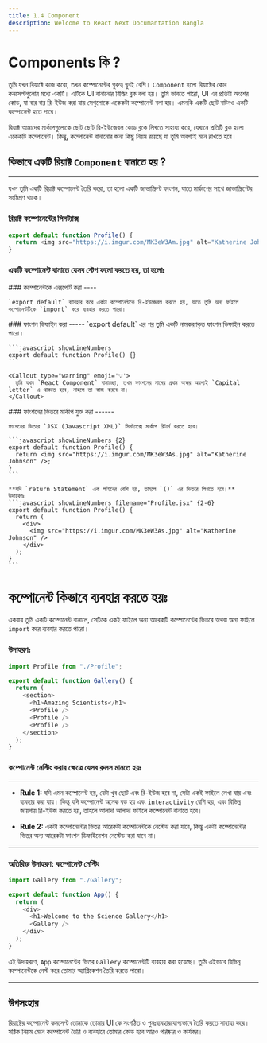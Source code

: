 ```yaml
---
title: 1.4 Component
description: Welcome to React Next Documantation Bangla
---
```



## <h1 className="bg-gradient-to-r from-blue-500 to-purple-500 inline-block text-transparent bg-clip-text text-3xl">Components কি ?</h1>

তুমি যখন রিয়াক্টে কাজ করো, তখন কম্পোনেন্টের গুরুত্ব খুবই বেশি। `Component` হলো রিয়াক্টের কোর কনসেপ্টগুলোর মধ্যে একটি। এটিকে UI বানানোর বিল্ডিং ব্লক বলা হয়। তুমি ভাবতে পারো, UI এর প্রতিটা অংশের কোড, যা বার বার রি-ইউজ করা যায় সেগুলোকে একেকটা কম্পোনেন্ট বলা হয়। এমনকি একটি ছোট বাটনও একটি কম্পোনেন্ট হতে পারে।

রিয়াক্ট আমাদের মার্কাপগুলোকে ছোট ছোট রি-ইউজেবল কোড ব্লকে লিখতে সাহায্য করে, যেখানে প্রতিটি ব্লক হলো একেকটি কম্পোনেন্ট। কিন্তু, কম্পোনেন্ট বানানোর জন্য কিছু নিয়ম রয়েছে যা তুমি অবশ্যই মনে রাখতে হবে।

## কিভাবে একটি রিয়াক্ট `Component` বানাতে হয় ?

---

যখন তুমি একটি রিয়াক্ট কম্পোনেন্ট তৈরি করো, তা হলো একটি জাভাস্ক্রিপ্ট ফাংশন, যাতে মার্কাপের সাথে জাভাস্ক্রিপ্টের সংমিশ্রণ থাকে।

### রিয়াক্ট কম্পোনেন্টের সিনট্যাক্স

```javascript showLineNumbers filename="profile.jsx"
export default function Profile() {
  return <img src="https://i.imgur.com/MK3eW3Am.jpg" alt="Katherine Johnson" />;
}
```

### একটি কম্পোনেন্ট বানাতে যেসব স্টেপ ফলো করতে হয়, তা হলোঃ

<Steps>
  <Step>
    ### কম্পোনেন্টকে এক্সপোর্ট করা
    ----

    `export default` ব্যাবহার করে একটা কম্পোনেন্টকে রি-ইউজেবল করতে হয়, যাতে তুমি অন্য ফাইলে কম্পোনেন্টটিকে `import` করে ব্যবহার করতে পারো।

  </Step>
  <Step>
    ### ফাংশন ডিফাইন করা
    -----
    `export default` এর পর তুমি একটি নামকরণকৃত ফাংশন ডিফাইন করতে পারো।

    ```javascript showLineNumbers
    export default function Profile() {}
    ```

    <Callout type="warning" emoji='💡'>
      তুমি যখন `React Component` বানাচ্ছো, তখন ফাংশনের নামের প্রথম অক্ষর অবশ্যই `Capital letter` এ থাকতে হবে, নাহলে তা কাজ করবে না।
    </Callout>

  </Step>
  <Step>
    ### ফাংশনের ভিতরে মার্কাপ যুক্ত করা
    ------

    ফাংশনের ভিতরে `JSX (Javascript XML)` সিনট্যাক্সে মার্কাপ রিটার্ন করতে হবে।

    ```javascript showLineNumbers {2}
    export default function Profile() {
      return <img src="https://i.imgur.com/MK3eW3As.jpg" alt="Katherine Johnson" />;
    }
    ```

    **যদি `return Statement` এক লাইনের বেশি হয়, তাহলে `()` এর ভিতরে লিখতে হবে।**
    উদাহরণঃ
    ```javascript showLineNumbers filename="Profile.jsx" {2-6}
    export default function Profile() {
      return (
        <div>
          <img src="https://i.imgur.com/MK3eW3As.jpg" alt="Katherine Johnson" />
        </div>
      );
    }
    ```

  </Step>
</Steps>

## <h1 className="bg-gradient-to-r from-blue-500 to-purple-500 inline-block text-transparent bg-clip-text text-3xl">কম্পোনেন্ট কিভাবে ব্যবহার করতে হয়ঃ</h1>

একবার তুমি একটি কম্পোনেন্ট বানালে, সেটিকে একই ফাইলে অন্য আরেকটি কম্পোনেন্টের ভিতরে অথবা অন্য ফাইলে `import` করে ব্যবহার করতে পারো।

### উদাহরণঃ

```javascript showLineNumbers filename="Gallery.jsx"
import Profile from "./Profile";

export default function Gallery() {
  return (
    <section>
      <h1>Amazing Scientists</h1>
      <Profile />
      <Profile />
      <Profile />
    </section>
  );
}
```

### কম্পোনেন্ট নেস্টিং করার ক্ষেত্রে যেসব রুলস মানতে হয়ঃ

---

- **Rule 1:** যদি এমন কম্পোনেন্ট হয়, যেটা খুব ছোট এবং রি-ইউজ হবে না, সেটা একই ফাইলে লেখা যায় এবং ব্যবহার করা যায়। কিন্তু যদি কম্পোনেন্ট অনেক বড় হয় এবং `interactivity` বেশি হয়, এবং বিভিন্ন জায়গায় রি-ইউজ করতে হয়, তাহলে আলাদা আলাদা ফাইলে কম্পোনেন্ট বানাতে হবে।

- **Rule 2:** একটা কম্পোনেন্টের ভিতর আরেকটা কম্পোনেন্টকে নেস্টেড করা যাবে, কিন্তু একটা কম্পোনেন্টের ভিতর অন্য আরেকটা ফাংশন ডিফাইনেশন নেস্টেড করা যাবে না।

---

### অতিরিক্ত উদাহরণ: কম্পোনেন্ট নেস্টিং

```javascript showLineNumbers filename="App.jsx"
import Gallery from "./Gallery";

export default function App() {
  return (
    <div>
      <h1>Welcome to the Science Gallery</h1>
      <Gallery />
    </div>
  );
}
```

এই উদাহরণে, `App` কম্পোনেন্টের ভিতর `Gallery` কম্পোনেন্টটি ব্যবহার করা হয়েছে। তুমি এইভাবে বিভিন্ন কম্পোনেন্টকে নেস্ট করে তোমার অ্যাপ্লিকেশন তৈরি করতে পারো।

---

## উপসংহার

রিয়াক্টের কম্পোনেন্ট কনসেপ্ট তোমাকে তোমার UI কে সংগঠিত ও পুনঃব্যবহারযোগ্যভাবে তৈরি করতে সাহায্য করে। সঠিক নিয়ম মেনে কম্পোনেন্ট তৈরি ও ব্যবহারে তোমার কোড হবে আরও পরিষ্কার ও কার্যকর।
